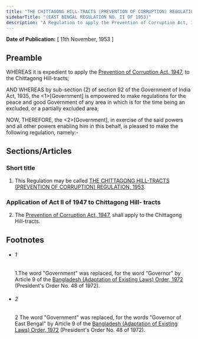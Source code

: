 ```yaml
---
title: "THE CHITTAGONG HILL-TRACTS (PREVENTION OF CORRUPTION) REGULATION, 1953"
sidebarTitle: "(EAST BENGAL REGULATION NO. II OF 1953)"
description: "A Regulation to apply the Prevention of Corruption Act, 1947, to the Chittagong Hill-tracts."
---
```


**Date of Publication:** [ 11th November, 1953 ]

## Preamble

WHEREAS it is expedient to apply the [Prevention of Corruption Act, 1947](/act-217.html "Prevention of Corruption Act, 1947"), to the Chittagong Hill-tracts;

AND WHEREAS by sub-section (2) of section 92 of the Government of India Act, 1935, the <1>[Government] is empowered to make regulations for the peace and good Government of any area in which is for the time being an excluded, or a partially excluded area;

NOW, THEREFORE, the <2>[Government], in exercise of the said powers and all other powers enabling him in this behalf, is pleased to make the following regulation, namely:-

## Sections/Articles

### Short title

1. This Regulation may be called [THE CHITTAGONG HILL-TRACTS (PREVENTION OF CORRUPTION) REGULATION, 1953](/act-1340.html "THE CHITTAGONG HILL-TRACTS (PREVENTION OF CORRUPTION) REGULATION, 1953").

### Application of Act II of 1947 to Chittagong Hill- tracts

2. The [Prevention of Corruption Act, 1947](/act-217.html "Prevention of Corruption Act, 1947"), shall apply to the Chittagong Hill-tracts.

## Footnotes

- ###### 1

  1.The word "Government" was replaced, for the word "Governor" by Article 9 of the [Bangladesh (Adaptation of Existing Laws) Order, 1972](/act-388.html "Bangladesh (Adaptation of Existing Laws) Order, 1972 ") (President's Order No. 48 of 1972).

- ###### 2

  2 The word "Government" was replaced, for the words "Governor of East Bengal" by Article 9 of the [Bangladesh (Adaptation of Existing Laws) Order, 1972](/act-388.html "Bangladesh (Adaptation of Existing Laws) Order, 1972 ") (President's Order No. 48 of 1972).
